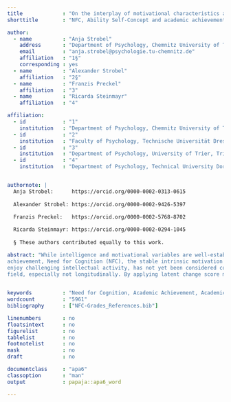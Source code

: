 ```yaml
---
title             : "On the interplay of motivational characteristics and academic achievement: The role of Need for Cognition"
shorttitle        : "NFC, Ability Self-Concept and academic achievement"

author: 
  - name          : "Anja Strobel"
    address       : "Department of Psychology, Chemnitz University of Technology, 09120 Chemnitz, Germany"
    email         : "anja.strobel@psychologie.tu-chemnitz.de"
    affiliation   : "1§"
    corresponding : yes
  - name          : "Alexander Strobel"
    affiliation   : "2§"
  - name          : "Franzis Preckel"
    affiliation   : "3"
  - name          : "Ricarda Steinmayr"
    affiliation   : "4"

affiliation:
  - id            : "1"
    institution   : "Department of Psychology, Chemnitz University of Technology, Chemnitz, Germany"
  - id            : "2"
    institution   : "Faculty of Psychology, Technische Universität Dresden, Dresden, Germany"
  - id            : "3"
    institution   : "Department of Psychology, University of Trier, Trier, Germany"
  - id            : "4"
    institution   : "Department of Psychology, Technical University Dortmund, Dortmund, Germany"


authornote: |
  Anja Strobel:      https://orcid.org/0000-0002-0313-0615
  
  Alexander Strobel: https://orcid.org/0000-0002-9426-5397
  
  Franzis Preckel:   https://orcid.org/0000-0002-5768-8702

  Ricarda Steinmayr: https://orcid.org/0000-0002-0294-1045
  
  § These authors contributed equally to this work.

abstract: "While intelligence and motivational variables are well-established predictors of academic
achievement, Need for Cognition (NFC), the stable intrinsic motivation to engage in and
enjoy challenging intellectual activity, has not yet been considered comprehensively in this
field, especially not longitudinally. By applying latent change score modelling, we examined the incremental value of NFC, considering well-established motivational constructs and prior achievement in the prediction of academic achievement across different subjects in a longitudinal approach in a sample of secondary school students ($N$ = 271 and 255). Correlations of NFC with grades were comparable to those of established predictors. NFC incrementally predicted academic achievement over and above prior achievement and ability self-concept. A mutual influence of NFC and academic achievement was found pointing to skill-development as well as self-enhancement processes taken place in this interplay. Consequently, we propose to include NFC in models for the comprehensive explanation of academic achievement in school."

  
keywords          : "Need for Cognition, Academic Achievement, Academic Self-Concept, Latent Change Score Modeling, Longitudinal"
wordcount         : "5961"
bibliography      : ["NFC-Grades_References.bib"]

linenumbers       : no
floatsintext      : no
figurelist        : no
tablelist         : no
footnotelist      : no
mask              : no
draft             : no    

documentclass     : "apa6"
classoption       : "man"
output            : papaja::apa6_word

---
```

